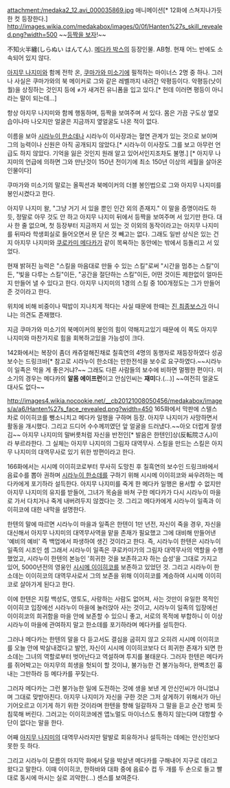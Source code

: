 attachment:/medaka2_12.avi_000035869.jpg
애니메이션[* 12화에 스쳐지나가듯 한 컷 등장한다.]
http://images.wikia.com/medakabox/images/0/0f/Hanten%27s_skill_revealed.png?width=500
~~[[등짝을 보자]]!~~

不知火半纏(しらぬい はんてん). [[메다카 박스]]의 등장인물. AB형. 현재 어느 반에도 소속되어 있지 않다.

[[아지무 나지미]]와 함께 전학 온, [[쿠마가와 미소기]]에 필적하는 마이너스 2명 중 하나. 그러나 사실은 쿠마가와의 북 메이커로 그와 같은 레벨까지 내려간 악평등이다. 악평등(낫이퀄)을 상징하는 것인지 등에 ≠가 새겨진 유니폼을 입고 있다.[* 헌데 이러면 평등이 아니라는 말이 되는데...]

항상 아지무 나지미와 함께 행동하며, 등짝을 보여주며 서 있다. 몸은 가끔 구도상 옆모습이나마 나오지만 얼굴은 지금까지 옆얼굴도 나온 적이 없다.

이름을 보아 [[시라누이 한소데]]나 시라누이 이사장과는 혈연 관계가 있는 것으로 보이며 그의 능력이나 신원은 아직 공개되지 않았다.[* 시라누이 이사장도 그를 보고 아무런 언급도 하지 않았다. 기억을 잃은 것인지 원래 알고 있어서인지조차도 불명.] [* 아지무 나지미의 언급에 의하면 그와 만난것이 150년 전이기에 최소 150년 이상의 세월을 살아온 인물이다]

쿠마가와 미소기의 말로는 올픽션과 북메이커의 더블 봉인법으로 그와 아지무 나지미를 봉인시켰다고 한다.

아지무 나지미 왈, "그냥 거기 서 있을 뿐인 인간 외의 존재지." 이 말을 증명이라도 하듯, 정말로 아무 것도 안 하고 아지무 나지미 뒤에서 등짝을 보여주며 서 있기만 한다. 대사 한 줄 없으며, 첫 등장부터 지금까지 서 있는 것 이외의 동작이라고는 아지무 나지미를 뒤따라 학생회실로 들어오면서 문 닫은 것 빼고는 없다. 그래도 일반 상식은 있는 건지 아지무 나지미와 [[쿠로카미 메다카]]가 같이 목욕하는 동안에는 밖에서 등돌리고 서 있었다.

현재 밝혀진 능력은 "스킬을 마음대로 만들 수 있는 스킬"로써 "시간을 멈추는 스킬"이든, "빛을 다루는 스킬"이든, "공간을 절단하는 스킬"이든, 어떤 것이든 제한없이 얼마든지 만들어 낼 수 있다고 한다. 아지무 나지미의 1경의 스킬 중 100개정도는 그가 만들어 준 것이라고 한다.

위치에 비해 비중이나 떡밥이 지나치게 적다는 사실 때문에 한때는 [[진 최종보스]]가 아니냐는 의견도 존재했다.

지금 쿠마가와 미소기의 북메이커의 봉인의 힘이 약해지고있기 때문에 이 쪽도 아지무 나지미와 마찬가지로 힘을 회복하고있을 가능성이 크다.

142화에서는 복장이 좀더 캐쥬얼해진채로 칠흑연의 4명의 동행자로 재등장하였다 성공보수는 드링크바[* 참고로 시라누이 한소데는 만한전석을 보수로 요구하였다.~~시라누이 일족은 먹을 게 좋은거냐?~~ 그래도 다른 사람들의 보수에 비하면 멀쩡한 편이다. 미소기의 경우는 메다카의 '''알몸 에이프런'''이고 안심인씨는 '''재미'''다.(...)] ~~여전히 얼굴도 대사도 없다~~
  
http://images4.wikia.nocookie.net/__cb20121008050456/medakabox/images/a/a6/Hanten%27s_face_revealed.png?width=450
165화에서 막판에 스텔스 차로 이이히코를 뺑소니치고 메다카 일행을 구하며 등장. 아지무 나지미가 사망하면서 활동을 개시했다. 그리고 드디어 수수께끼였던 앞 얼굴을 드러냈다.~~아오 더럽게 잘생김~~ 아지무 나지미의 말버릇처럼 자신을 반전인[* 발음은 한텐인]상(反転院さん)이라 부르라한다. 그 실체는 아지무 나지미의 그림자 대역무사. 스킬을 만드는 스킬은 아지무 나지미의 대역무사로 있기 위한 방편이라고 한다.

166화에서는 시시메 이이히코로부터 무사히 도망친 후 칠흑연의 보수인 드링크바에서 음료수를 뽑아 권하며 [[시라누이 한소데]]를 구하기 위해 시시메 이이히코와 싸우려하는 메다카에게 포기하라 설득한다.
아지무 나지미를 죽게 한 메다카 일행은 용서할 수 없지만 아지무 나지미의 유지를 받들어, 그녀가 목숨을 바쳐 구한 메다카가 다시 시라누이 마을로 가서 다치거나 죽게 내버려두지 않겠다는 것. 그리고 메다카에게 시라누이 일족과 이이히코에 대한 내막을 설명한다.

한텐의 말에 따르면 시라누이 마을과 일족은 한텐이 1만 년전, 자신이 죽을 경우, 자신을 대신해서 아지무 나지미의 대역무사역을 맡을 존재가 필요했고 그에 대비해 만들어낸 '예비의 예비' 즉 백업에서 파생하여 생긴 것이라고 한다. 즉, 시라누이 한텐은 시라누이 일족의 시조인 셈
그래서 시라누이 일족은 쿠로카미가의 그림자 대역무사의 역할을 수행했었고, 시라누이 한텐의 본능인 '희귀한 것을 보존하고자 하는 습성'을 그대로 가지고 있어, 5000년전의 영웅인 [[시시메 이이히코]]를 보존하고 있었던 것.
그리고 시라누이 한소데는 이이히코의 대역무사로서 그의 보존을 위해 이이히코를 계승하여 시시메 이이히코로 살아가게 된다고 한다.

이에 한텐은 지킬 백성도, 영토도, 사랑하는 사람도 없어져, 사는 것만이 유일한 목적인 이이히코 입장에선 시라누이 마을에 눌러앉아 사는 것이고, 시라누이 일족의 입장에선 이이히코의 희귀함을 마을 안에 보존할 수 있으니 좋고, 서로의 목적에 부합하니 이 이상 시라누이 마을에 관여하지 말고 한소데를 포기하라며 메다카를 설득한다.

그러나 메다카는 한텐의 말을 다 듣고서도 결심을 굽히지 않고 오히려 시시메 이이히코를 오늘 안에 박살내겠다고 발언, 자신이 시시메 이이히코보다 더 희귀한 존재가 되면 한소데는 그녀의 역할로부터 벗어난다고 역설하며 투지를 불태운다. 그러자 한텐은 메다카를 쥐어박고는 아지무의 희생을 헛되이 할 것이냐, 불가능한 건 불가능하다, 완벽초인 흉내는 그만하라 등 메다카를 꾸짖는다.

그러자 메다카는 그런 불가능한 일에 도전하는 것에 생을 보낸 게 안신인씨가 아니었냐며 그대로 맞받아친다. 아지무 나지미가 자신을 구한 것은 그저 살게하기 위해서가 아닌 기어오르고 이기게 하기 위한 것이라며 한텐을 향해 일갈하자 그 말을 듣고 순간 벙찌 듯 침묵해 버린다.
그러고는 이이히코에겐 앱노멀도 마이너스도 통하지 않는다며 대항할 수단이 없다는 말을 한다.
 
어째 [[아지무 나지미]]의 대역무사라지만 말발로 회유하거나 설득하는 데에는 안신인보다 못한 듯 하다.

그리고 시라누이 모름의 마지막 화에서 달을 박살낸 메다카를 구해내어 지구로 데리고 왔다고 말한다. 이때 이이히코, 한하바와 대화 중에 음료수 컵 두 개를 두 손으로 들고 빨대로 동시에 마시는 실로 괴악한(...) 센스를 보여준다.
